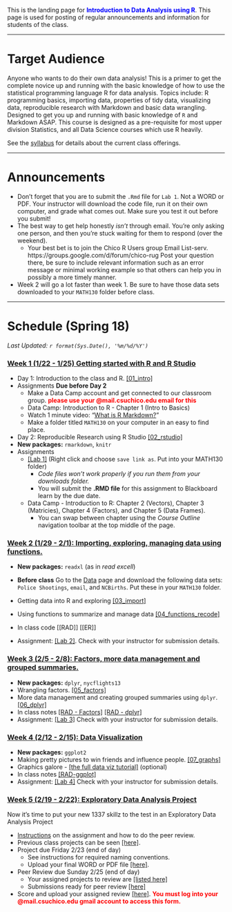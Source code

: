
<br><br>

This is the landing page for <span style="color:blue">**Introduction to Data Analysis using R**</span>. This page is used for posting of regular announcements and information for students of the class. 


----

# Target Audience
Anyone who wants to do their own data analysis! This is a primer to get the complete novice up and running with the basic knowledge of how to use the statistical programming language R for data analysis. Topics include: R programming basics, importing data, properties of tidy data, visualizing data, reproducible research with Markdown and basic data wrangling. Designed to get you up and running with basic knowledge of `R` and Markdown ASAP. This course is designed as a pre-requisite for most upper division Statistics, and all Data Science courses which use R heavily.

See the [syllabus](syllabus.html) for details about the current class offerings.   

--------------------------------

# Announcements

* Don't forget that you are to submit the `.Rmd` file for `Lab 1`. Not a WORD or PDF. Your instructor will download the code file, run it on their own computer, and grade what comes out. Make sure you test it out before you submit!
* The best way to get help honestly _isn't_ through email. You're only asking one person, and then you're stuck waiting for them to respond (over the weekend). 
    - Your best bet is to join the Chico R Users group Email List-serv. https://groups.google.com/d/forum/chico-rug Post your question there, be sure to include relevant information such as an error message or minimal working example so that others can help you in possibly a more timely manner. 
* Week 2 will go a lot faster than week 1. Be sure to have those data sets downloaded to your `MATH130` folder before class. 


--------------------------------

# Schedule (Spring 18)

_Last Updated: `r format(Sys.Date(), '%m/%d/%Y')` _

### <a href="#week1" data-toggle="collapse">Week 1 (1/22 - 1/25) Getting started with R and R Studio</a>

<div id="week1" class="collapse">
* Day 1: Introduction to the class and R. [[01_intro]](01_intro.html)
* Assignments **Due before Day 2**
    - Make a Data Camp account and get connected to our classroom group. <span style="color:red">**please use your @mail.csuchico.edu email for this**</span>
    - Data Camp: Introduction to R - Chapter 1 (Intro to Basics)
    - Watch 1 minute video: "[What is R Markdown?](http://rmarkdown.rstudio.com/lesson-1.html)"
    - Make a folder titled `MATH130` on your computer in an easy to find place. 
* Day 2: Reproducible Research using R Studio [[02_rstudio]](02_rstudio.html)
* **New packages:** `rmarkdown`, `knitr`
* Assignments
    - [[Lab 1]](lab1.Rmd) (Right click and choose `save link as`. Put into your MATH130 folder)
        - _Code files won't work properly if you run them from your downloads folder._
        - You will submit the **.RMD file** for this assignment to Blackboard learn by the due date. 
    - Data Camp - Introduction to R: Chapter 2 (Vectors), Chapter 3 (Matricies), Chapter 4 (Factors), and Chapter 5 (Data Frames). 
        - You can swap between chapter using the _Course Outline_ navigation toolbar at the top middle of the page. 
  
</div>


### <a href="#week2" data-toggle="collapse">Week 2 (1/29 - 2/1): Importing, exploring, managing data using functions. </a>

<div id="week2" class="collapse">
* **New packages:** `readxl` (as in _read excell_)
* **Before class** Go to the [Data](https://norcalbiostat.netlify.com/data/cleaned_data/) page and download the following data sets: `Police Shootings`, `email`, and `NCBirths`. Put these in your `MATH130` folder. 
* Getting data into R and exploring [[03_import]](03_import.html) 
    
* Using functions to summarize and manage data [[04_functions_recode]](04_functions_recode.html)
* In class code [[RAD]] [[ER]]
* Assignment: [[Lab 2]](lab2.Rmd). Check with your instructor for submission details. 

</div>

### <a href="#week3" data-toggle="collapse">Week 3 (2/5 - 2/8): Factors, more data management and grouped summaries.</a>

<div id="week3" class="collapse">
* **New packages:** `dplyr`, `nycflights13`
* Wrangling factors. [[05_factors]](05_factors.html) 
* More data management and creating grouped summaries using `dplyr`. [[06_dplyr]](06_dplyr.html) 
* In class notes [[RAD - Factors]](notes/factor_notes_rad.html) [[RAD - dplyr]](notes/dplyr_notes_rad.html) 
* Assignment: [[Lab 3]](lab3.Rmd) Check with your instructor for submission details. 

</div>

### <a href="#week4" data-toggle="collapse">Week 4 (2/12 - 2/15): Data Visualization</a>

<div id="week4" class="collapse">
* **New packages:** `ggplot2`
* Making pretty pictures to win friends and influence people. [[07_graphs]](07_graphs.html)
* Graphics galore - [[the full data viz tutorial]](full_data_viz_tutorial.html) (optional)
* In class notes [[RAD-ggplot]](notes/ggplot2_notes_rad.html)
* Assignment: [[Lab 4]](lab4.Rmd) Check with your instructor for submission details. 
</div>

### <a href="#week5" data-toggle="collapse">Week 5 (2/19 - 2/22): Exploratory Data Analysis Project</a>

<div id="week5" class="collapse">

Now it's time to put your new 1337 skillz to the test in an Exploratory Data Analysis Project

* [Instructions](EDA_instructions.html) on the assignment and how to do the peer review. 
* Previous class projects can be seen  [[here]](https://norcalbiostat.github.io/peer_review/math130_eda.html). 
* Project due Friday 2/23 (end of day)
    - See instructions for required naming conventions. 
    - Upload your final WORD or PDF file [[here]](https://www.dropbox.com/request/CQ0LYIV7tABQAoZRJOZG). 
* Peer Review due Sunday 2/25 (end of day)
    - Your assigned projects to review are [[listed here]](https://docs.google.com/spreadsheets/d/1GItQRInVYfLgIT25RqNMQI9L1_lwqz19EkcClVrdrGk/edit?usp=sharing)
    - Submissions ready for peer review [[here]](https://norcalbiostat.github.io/peer_review/math130_eda.html)
* Score and upload your assigned review [[here]](https://goo.gl/forms/7I4zsYpSsiZpgKyH3). <span style="color:red">**You must log into your @mail.csuchico.edu gmail account to access this form.**</span>
    

</div>

